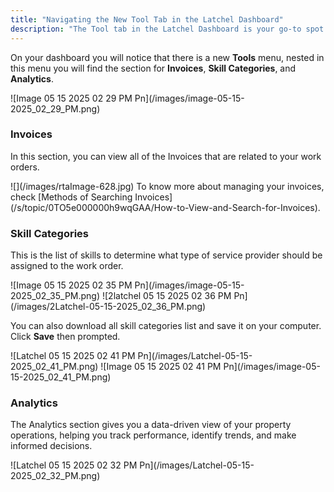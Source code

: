 ```yaml
---
title: "Navigating the New Tool Tab in the Latchel Dashboard"
description: "The Tool tab in the Latchel Dashboard is your go-to spot for managing invoices, viewing reports, and exploring skill categories. This guide will help you get familiar with each section so you can make the most of the tools available at your fingertips."
---
```


On your dashboard you will notice that there is a new **Tools** menu, nested in this menu you will find the section for **Invoices**, **Skill Categories**, and **Analytics**.

<Frame>
  ![Image 05 15 2025 02 29 PM Pn](/images/image-05-15-2025_02_29_PM.png)
</Frame>

### **Invoices**

In this section, you can view all of the Invoices that are related to your work orders.

<Frame>
  ![](/images/rtaImage-628.jpg)
</Frame>

<Tip>
  To know more about managing your invoices, check [Methods of Searching Invoices](/s/topic/0TO5e000000h9wqGAA/How-to-View-and-Search-for-Invoices).
</Tip>

### **Skill Categories**

This is the list of skills to determine what type of service provider should be assigned to the work order.

<Frame>
  ![Image 05 15 2025 02 35 PM Pn](/images/image-05-15-2025_02_35_PM.png)
</Frame>

<Frame>
  ![2latchel 05 15 2025 02 36 PM Pn](/images/2Latchel-05-15-2025_02_36_PM.png)
</Frame>

You can also download all skill categories list and save it on your computer. Click **Save** then prompted.

<Frame>
  ![Latchel 05 15 2025 02 41 PM Pn](/images/Latchel-05-15-2025_02_41_PM.png)
</Frame>

<Frame>
  ![Image 05 15 2025 02 41 PM Pn](/images/image-05-15-2025_02_41_PM.png)
</Frame>

### **Analytics**

The Analytics section gives you a data-driven view of your property operations, helping you track performance, identify trends, and make informed decisions.

<Frame>
  ![Latchel 05 15 2025 02 32 PM Pn](/images/Latchel-05-15-2025_02_32_PM.png)
</Frame>